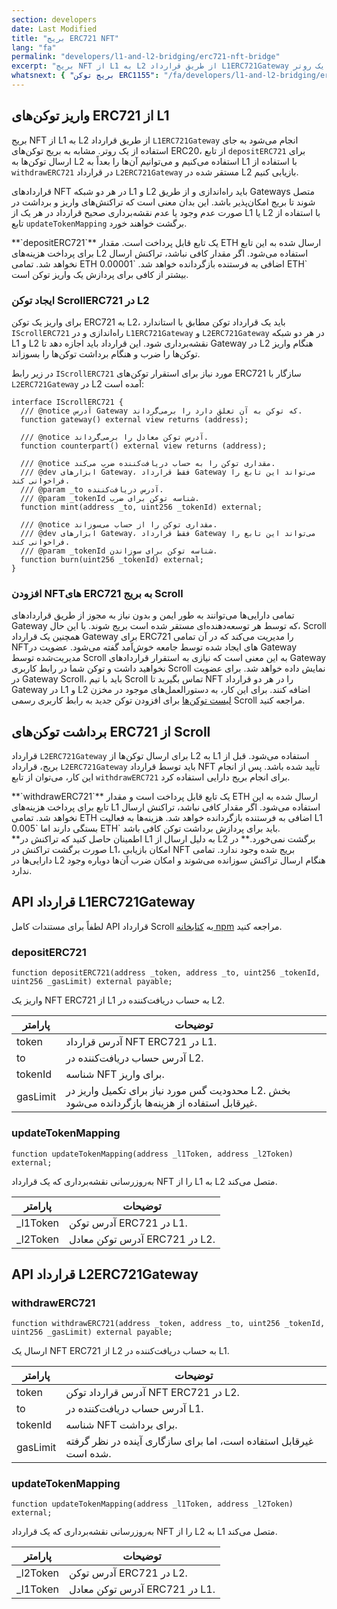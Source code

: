 ```yaml
---
section: developers
date: Last Modified
title: "بریج ERC721 NFT"
lang: "fa"
permalink: "developers/l1-and-l2-bridging/erc721-nft-bridge"
excerpt: "بریج NFT از L1 به L2 از طریق قرارداد L1ERC721Gateway انجام می‌شود به جای استفاده از یک روتر."
whatsnext: { "بریج توکن ERC1155": "/fa/developers/l1-and-l2-bridging/erc1155-token-bridge/" }
---
```



## واریز توکن‌های ERC721 از L1

بریج NFT از L1 به L2 از طریق قرارداد `L1ERC721Gateway` انجام می‌شود به جای استفاده از یک روتر. مشابه به بریج توکن‌های ERC20، از تابع `depositERC721` برای ارسال توکن‌ها به L2 استفاده می‌کنیم و می‌توانیم آن‌ها را بعداً به L1 با استفاده از `withdrawERC721` در قرارداد `L2ERC721Gateway` مستقر شده در L2 بازیابی کنیم.

قراردادهای NFT در هر دو شبکه L1 و L2 باید راه‌اندازی و از طریق Gateways متصل شوند تا بریج امکان‌پذیر باشد. این بدان معنی است که تراکنش‌های واریز و برداشت در صورت عدم وجود یا عدم نقشه‌برداری صحیح قرارداد در هر یک از L1 یا L2 با استفاده از تابع `updateTokenMapping` برگشت خواهند خورد.

<Aside type="tip" title="">
  **`depositERC721`** یک تابع قابل پرداخت است. مقدار ETH ارسال شده به این تابع برای پرداخت هزینه‌های L2 استفاده می‌شود. اگر مقدار کافی نباشد، تراکنش ارسال نخواهد شد. تمامی ETH اضافی به فرستنده بازگردانده خواهد شد. `0.00001 ETH` بیشتر از کافی برای پردازش یک واریز توکن است.
</Aside>

### ایجاد توکن ScrollERC721 در L2

برای واریز یک توکن ERC721 به L2، باید یک قرارداد توکن مطابق با استاندارد `IScrollERC721` راه‌اندازی و در `L1ERC721Gateway` و `L2ERC721Gateway` در هر دو شبکه L1 و L2 نقشه‌برداری شود. این قرارداد باید اجازه دهد تا Gateway در L2 هنگام واریز توکن‌ها را ضرب و هنگام برداشت توکن‌ها را بسوزاند.

در زیر رابط `IScrollERC721` مورد نیاز برای استقرار توکن‌های ERC721 سازگار با `L2ERC721Gateway` در L2 آمده است:

```solidity
interface IScrollERC721 {
  /// @notice آدرس Gateway که توکن به آن تعلق دارد را برمی‌گرداند.
  function gateway() external view returns (address);

  /// @notice آدرس توکن معادل را برمی‌گرداند.
  function counterpart() external view returns (address);

  /// @notice مقداری توکن را به حساب دریافت‌کننده ضرب می‌کند.
  /// @dev ابزارهای Gateway، فقط قرارداد Gateway می‌تواند این تابع را فراخوانی کند.
  /// @param _to آدرس دریافت‌کننده.
  /// @param _tokenId شناسه توکن برای ضرب.
  function mint(address _to, uint256 _tokenId) external;

  /// @notice مقداری توکن را از حساب می‌سوزاند.
  /// @dev ابزارهای Gateway، فقط قرارداد Gateway می‌تواند این تابع را فراخوانی کند.
  /// @param _tokenId شناسه توکن برای سوزاندن.
  function burn(uint256 _tokenId) external;
}
```

### افزودن NFTهای ERC721 به بریج Scroll

تمامی دارایی‌ها می‌توانند به طور ایمن و بدون نیاز به مجوز از طریق قراردادهای Gateway که توسط هر توسعه‌دهنده‌ای مستقر شده است بریج شوند. با این حال، Scroll همچنین یک قرارداد Gateway برای ERC721 را مدیریت می‌کند که در آن تمامی NFTهای ایجاد شده توسط جامعه خوش‌آمد گفته می‌شود. عضویت در Gateway مدیریت‌شده توسط Scroll به این معنی است که نیازی به استقرار قراردادهای Gateway نخواهید داشت و توکن شما در رابط کاربری Scroll نمایش داده خواهد شد. برای عضویت در Gateway Scroll، باید با تیم Scroll تماس بگیرید تا NFT را در هر دو قرارداد Gateway در L1 و L2 اضافه کنند. برای این کار، به دستورالعمل‌های موجود در مخزن [لیست توکن‌ها](https://github.com/scroll-tech/token-list) برای افزودن توکن جدید به رابط کاربری رسمی Scroll مراجعه کنید.

## برداشت توکن‌های ERC721 از Scroll

قرارداد `L2ERC721Gateway` برای ارسال توکن‌ها از L2 به L1 استفاده می‌شود. قبل از بریج، قرارداد `L2ERC721Gateway` باید توسط قرارداد NFT تأیید شده باشد. پس از انجام این کار، می‌توان از تابع `withdrawERC721` برای انجام بریج دارایی استفاده کرد.

<Aside type="tip" title="">
  **`withdrawERC721`** یک تابع قابل پرداخت است و مقدار ETH ارسال شده به این تابع برای پرداخت هزینه‌های L1 استفاده می‌شود. اگر مقدار کافی نباشد، تراکنش ارسال نخواهد شد. تمامی ETH اضافی به فرستنده بازگردانده خواهد شد. هزینه‌ها به فعالیت L1 بستگی دارند اما `0.005 ETH` باید برای پردازش برداشت توکن کافی باشد.
</Aside>

<Aside type="caution" title="">
  **اطمینان حاصل کنید که تراکنش در L1 به دلیل ارسال از L2 برگشت نمی‌خورد.** در صورت برگشت تراکنش در L1، امکان بازیابی NFT بریج شده وجود ندارد. تمامی دارایی‌ها در L2 هنگام ارسال تراکنش سوزانده می‌شوند و امکان ضرب آن‌ها دوباره وجود ندارد.
</Aside>

## API قرارداد L1ERC721Gateway

لطفاً برای مستندات کامل API قرارداد Scroll به [کتابخانه npm](https://www.npmjs.com/package/@scroll-tech/contracts?activeTab=code) مراجعه کنید.

### depositERC721

```solidity
function depositERC721(address _token, address _to, uint256 _tokenId, uint256 _gasLimit) external payable;
```

واریز یک NFT ERC721 از L1 به حساب دریافت‌کننده در L2.

| پارامتر | توضیحات                                       |
| ------- | --------------------------------------------- |
| token   | آدرس قرارداد NFT ERC721 در L1.                |
| to      | آدرس حساب دریافت‌کننده در L2.                |
| tokenId | شناسه NFT برای واریز.                        |
| gasLimit| محدودیت گس مورد نیاز برای تکمیل واریز در L2. بخش غیرقابل استفاده از هزینه‌ها بازگردانده می‌شود. |

### updateTokenMapping

```solidity
function updateTokenMapping(address _l1Token, address _l2Token) external;
```

به‌روزرسانی نقشه‌برداری که یک قرارداد NFT را از L1 به L2 متصل می‌کند.

| پارامتر | توضیحات                                    |
| ------- | ------------------------------------------ |
| \_l1Token | آدرس توکن ERC721 در L1.                    |
| \_l2Token | آدرس توکن معادل ERC721 در L2.              |

## API قرارداد L2ERC721Gateway

### withdrawERC721

```solidity
function withdrawERC721(address _token, address _to, uint256 _tokenId, uint256 _gasLimit) external payable;
```

ارسال یک NFT ERC721 از L2 به حساب دریافت‌کننده در L1.

| پارامتر | توضیحات                                                               |
| ------- | --------------------------------------------------------------------- |
| token   | آدرس قرارداد توکن NFT ERC721 در L2.                                   |
| to      | آدرس حساب دریافت‌کننده در L1.                                         |
| tokenId | شناسه NFT برای برداشت.                                                |
| gasLimit| غیرقابل استفاده است، اما برای سازگاری آینده در نظر گرفته شده است.  |

### updateTokenMapping

```solidity
function updateTokenMapping(address _l1Token, address _l2Token) external;
```

به‌روزرسانی نقشه‌برداری که یک قرارداد NFT را از L2 به L1 متصل می‌کند.

| پارامتر | توضیحات                                    |
| ------- | ------------------------------------------ |
| \_l2Token | آدرس توکن ERC721 در L2.                    |
| \_l1Token | آدرس توکن معادل ERC721 در L1.              |
